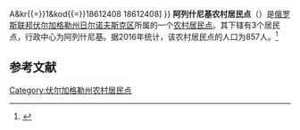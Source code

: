 {{Infobox Settlement
| official_name = 阿列什尼基农村居民点
| native_name = Алешниковское сельское поселение
| settlement_type = [[农村居民点|农村居民点]]
| subdivision_type = [[国家|国家]]
| subdivision_type1 = [[州_(俄罗斯)|州]]
| subdivision_type2 = [[区_(苏联)|区]]
| subdivision_name = {{RUS}}
| subdivision_name1 = [[伏尔加格勒州|伏尔加格勒州]]
| subdivision_name2 = [[日尔诺夫斯克区|日尔诺夫斯克区]]
| seat_type = 行政中心
| seat = 阿列什尼基
| population_as_of=2016
| population_footnotes = <ref name=stat />
| population_total = 857
| coordinates_display = inline,title
| latd = 50 | latm = 53 | lats = 56 | latNS = N
| longd = 45 | longm = 10 | longs = 10 | longEW = E
| timezone = [[莫斯科时间|MSK]]
| utc_offset = +3
| blank_name = [[俄罗斯市政土地区划代码|OKTMO编码]]
| blank_info = [http://classif.spb.ru/classificators/view/tma.php?st{{=}}A&kr{{=}}1&kod{{=}}18612408 18612408]
}}
'''阿列什尼基农村居民点'''（{{lang-ru|Алешниковское сельское поселение}}）是[[俄罗斯联邦|俄罗斯联邦]][[伏尔加格勒州|伏尔加格勒州]][[日尔诺夫斯克区|日尔诺夫斯克区]]所属的一个[[农村居民点|农村居民点]]。其下辖有3个居民点，行政中心为阿列什尼基。据2016年统计，该农村居民点的人口为857人。<ref name=stat>{{cite web | url = http://www.gks.ru/free_doc/doc_2016/bul_dr/mun_obr2016.rar | title = Численность населения Российской Федерации по муниципальным образованиям на 1 января 2016 года | language = ru | accessdate = 2016-12-18 | archive-date = 2019-05-13 | archive-url = https://web.archive.org/web/20190513150350/http://www.gks.ru/free_doc/doc_2016/bul_dr/mun_obr2016.rar | dead-url = no }}</ref>

== 参考文献 ==
{{reflist}}

{{Russia-stub}}

[[Category:伏尔加格勒州农村居民点|Category:伏尔加格勒州农村居民点]]